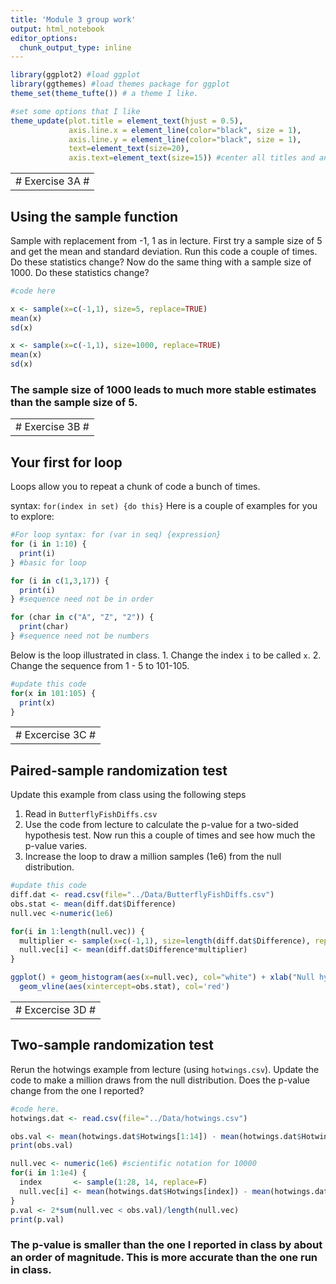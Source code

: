 ```yaml
---
title: 'Module 3 group work'
output: html_notebook
editor_options: 
  chunk_output_type: inline
---
```


```r
library(ggplot2) #load ggplot
library(ggthemes) #load themes package for ggplot
theme_set(theme_tufte()) # a theme I like.

#set some options that I like
theme_update(plot.title = element_text(hjust = 0.5), 
             axis.line.x = element_line(color="black", size = 1),
             axis.line.y = element_line(color="black", size = 1),
             text=element_text(size=20),
             axis.text=element_text(size=15)) #center all titles and and axis lines
```

---------------
# Exercise 3A #
---------------

## Using the sample function

Sample with replacement from -1, 1 as in lecture. First try a sample size of 5 and get the mean and standard deviation. Run this code a couple of times. Do these statistics change? Now do the same thing with a sample size of 1000. Do these statistics change?
```r
#code here

x <- sample(x=c(-1,1), size=5, replace=TRUE)
mean(x)
sd(x)

x <- sample(x=c(-1,1), size=1000, replace=TRUE)
mean(x)
sd(x)

```
### The sample size of 1000 leads to much more stable estimates than the sample size of 5.

---------------
# Exercise 3B #
---------------

## Your first for loop

Loops allow you to repeat a chunk of code a bunch of times.

syntax: `for(index in set) {do this}`
Here is a couple of examples for you to explore:
```r
#For loop syntax: for (var in seq) {expression}
for (i in 1:10) {
  print(i)
} #basic for loop

```

```r
for (i in c(1,3,17)) {
  print(i)
} #sequence need not be in order
```

```r
for (char in c("A", "Z", "2")) {
  print(char)
} #sequence need not be numbers
```

Below is the loop illustrated  in class.
1. Change the index `i` to be called `x`. 
2. Change the sequence from 1 - 5 to 101-105.

```r
#update this code
for(x in 101:105) {
  print(x)
}
```

----------------
# Excercise 3C #
----------------

## Paired-sample randomization test

Update this example from class using the following steps

1. Read in `ButterflyFishDiffs.csv`
2. Use the code from lecture to calculate the p-value for a two-sided hypothesis test.
Now run this a couple of times and see how much the p-value varies. 
3. Increase the loop to draw a million samples (1e6) from the null distribution.


```r
#update this code
diff.dat <- read.csv(file="../Data/ButterflyFishDiffs.csv")
obs.stat <- mean(diff.dat$Difference) 
null.vec <-numeric(1e6)

for(i in 1:length(null.vec)) {
  multiplier <- sample(x=c(-1,1), size=length(diff.dat$Difference), replace=TRUE)
  null.vec[i] <- mean(diff.dat$Difference*multiplier)
}

ggplot() + geom_histogram(aes(x=null.vec), col="white") + xlab("Null hypothesis") +
  geom_vline(aes(xintercept=obs.stat), col='red')

```



----------------
# Excercise 3D #
----------------

## Two-sample randomization test

Rerun the hotwings example from lecture (using `hotwings.csv`). Update the code to make a million draws from the null distribution. Does the p-value change from the one I reported?
```r
#code here.
hotwings.dat <- read.csv(file="../Data/hotwings.csv")

obs.val <- mean(hotwings.dat$Hotwings[1:14]) - mean(hotwings.dat$Hotwings[15:28])
print(obs.val)

null.vec <- numeric(1e6) #scientific notation for 10000
for(i in 1:1e4) {
  index       <- sample(1:28, 14, replace=F)
  null.vec[i] <- mean(hotwings.dat$Hotwings[index]) - mean(hotwings.dat$Hotwings[-index])
}
p.val <- 2*sum(null.vec < obs.val)/length(null.vec)
print(p.val)
```
### The p-value is smaller than the one I reported in class by about an order of magnitude. This is more accurate than the one run in class. 
